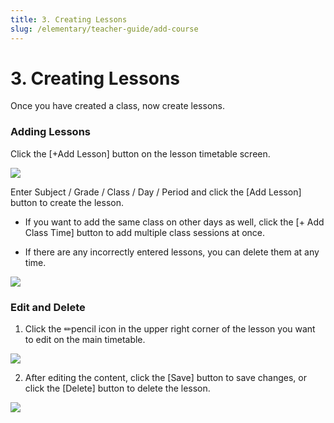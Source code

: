 ```yaml
---
title: 3. Creating Lessons
slug: /elementary/teacher-guide/add-course
---
```



# 3. Creating Lessons

Once you have created a class, now create lessons.

### Adding Lessons

Click the [+Add Lesson] button on the lesson timetable screen.

<Image src="/img/en/elementary/teacher/03-01.jpg" size="lg" />

Enter Subject / Grade / Class / Day / Period and click the [Add Lesson] button to create the lesson.

- If you want to add the same class on other days as well, click the [+ Add Class Time] button to add multiple class sessions at once.

- If there are any incorrectly entered lessons, you can delete them at any time.

<Image src="/img/en/elementary/teacher/03-02.jpg" size="lg" />

### Edit and Delete

1. Click the ✏pencil icon in the upper right corner of the lesson you want to edit on the main timetable.

<Image src="/img/en/elementary/teacher/03-03.jpg" size="lg" />

2. After editing the content, click the [Save] button to save changes, or click the [Delete] button to delete the lesson.

<Image src="/img/en/elementary/teacher/03-04.jpg" size="lg" />
